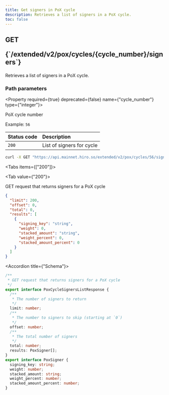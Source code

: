 ```yaml
---
title: Get signers in PoX cycle
description: Retrieves a list of signers in a PoX cycle.
toc: false
---
```




<Root>

<API>

<div className='flex-1'>

<h2 className="not-prose mb-2 inline-flex items-center gap-3 font-mono">
  <div className="rounded-lg border px-1 py-0.5 text-xs font-medium border-green-400/50 bg-green-400/20 text-green-600 dark:text-green-400">
    GET
  </div>
  <p className="text-xs break-words overflow-hidden w-[95%]">{`/extended/v2/pox/cycles/{cycle_number}/signers`}</p>
</h2>

Retrieves a list of signers in a PoX cycle.

### Path parameters

<Property required={true} deprecated={false} name={"cycle_number"} type={"integer"}>

PoX cycle number

<span>Example:  `56`</span>

</Property>

| Status code | Description |
| :--------- | :---------- |
| `200` | List of signers for cycle |

</div>

<APIExample>

```bash title="Terminal"
curl -X GET "https://api.mainnet.hiro.so/extended/v2/pox/cycles/56/signers"
```

<Tabs items={["200"]}>

<Tab value={"200"}>

GET request that returns signers for a PoX cycle

```json title="Example response"
{
  "limit": 200,
  "offset": 0,
  "total": 0,
  "results": [
    {
      "signing_key": "string",
      "weight": 0,
      "stacked_amount": "string",
      "weight_percent": 0,
      "stacked_amount_percent": 0
    }
  ]
}
```

<Accordions>

<Accordion title={"Schema"}>

```ts
/**
 * GET request that returns signers for a PoX cycle
 */
export interface PoxCycleSignersListResponse {
  /**
   * The number of signers to return
   */
  limit: number;
  /**
   * The number to signers to skip (starting at `0`)
   */
  offset: number;
  /**
   * The total number of signers
   */
  total: number;
  results: PoxSigner[];
}
export interface PoxSigner {
  signing_key: string;
  weight: number;
  stacked_amount: string;
  weight_percent: number;
  stacked_amount_percent: number;
}

```

</Accordion>

</Accordions>

</Tab>

</Tabs>

</APIExample>

</API>

</Root>
